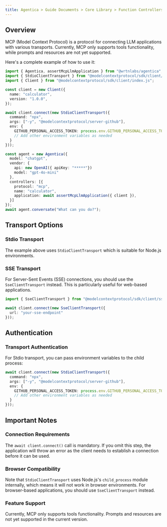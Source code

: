```yaml
---
title: Agentica > Guide Documents > Core Library > Function Controllers > MCP Protocol
---
```


## Overview

MCP (Model Context Protocol) is a protocol for connecting LLM applications with various transports. Currently, MCP only supports tools functionality, while prompts and resources are not yet supported.

Here's a complete example of how to use it:

```typescript filename="src/main.ts" showLineNumbers copy
import { Agentica, assertMcpLlmApplication } from "@wrtnlabs/agentica";
import { StdioClientTransport } from "@modelcontextprotocol/sdk/client/stdio.js";
import { Client } from "@modelcontextprotocol/sdk/client/index.js";

const client = new Client({
  name: "calculator",
  version: "1.0.0",
});

await client.connect(new StdioClientTransport({
  command: "npx",
  args: ["-y", "@modelcontextprotocol/server-github"],
  env: {
    GITHUB_PERSONAL_ACCESS_TOKEN: process.env.GITHUB_PERSONAL_ACCESS_TOKEN,
    // Add other environment variables as needed
  }
}));

const agent = new Agentica({
  model: "chatgpt",
  vendor: {
    api: new OpenAI({ apiKey: "*****"})
    model: "gpt-4o-mini"
  },
  controllers: [{
    protocol: "mcp",
    name: "calculator",
    application: await assertMcpLlmApplication({ client }),
  }]
});
await agent.conversate("What can you do?");
```

## Transport Options

### Stdio Transport
The example above uses `StdioClientTransport` which is suitable for Node.js environments.

### SSE Transport
For Server-Sent Events (SSE) connections, you should use the `SseClientTransport` instead. This is particularly useful for web-based applications.

```typescript
import { SseClientTransport } from "@modelcontextprotocol/sdk/client/sse.js";

await client.connect(new SseClientTransport({
  url: "your-sse-endpoint"
}));
```

## Authentication

### Transport Authentication
For Stdio transport, you can pass environment variables to the child process:

```typescript
await client.connect(new StdioClientTransport({
  command: "npx",
  args: ["-y", "@modelcontextprotocol/server-github"],
  env: {
    GITHUB_PERSONAL_ACCESS_TOKEN: process.env.GITHUB_PERSONAL_ACCESS_TOKEN,
    // Add other environment variables as needed
  }
}));
```

## Important Notes

### Connection Requirements
The `await client.connect()` call is mandatory. If you omit this step, the application will throw an error as the client needs to establish a connection before it can be used.

### Browser Compatibility
Note that `StdioClientTransport` uses Node.js's `child_process` module internally, which means it will not work in browser environments. For browser-based applications, you should use `SseClientTransport` instead.

### Feature Support
Currently, MCP only supports tools functionality. Prompts and resources are not yet supported in the current version.
